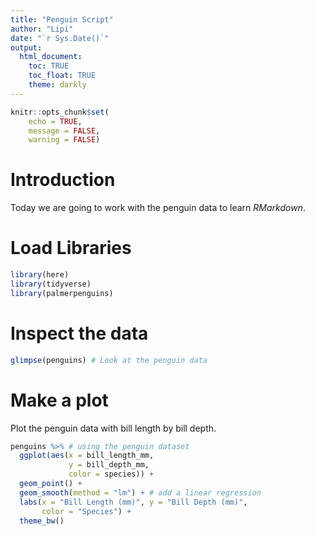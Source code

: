 ```yaml
---
title: "Penguin Script"
author: "Lipi"
date: "`r Sys.Date()`"
output: 
  html_document:
    toc: TRUE
    toc_float: TRUE
    theme: darkly
---
```


```r
knitr::opts_chunk$set(
	echo = TRUE,
	message = FALSE,
	warning = FALSE)
```

# Introduction

Today we are going to work with the penguin data to learn *RMarkdown*.

# Load Libraries
```r
library(here)
library(tidyverse)
library(palmerpenguins)
```
# Inspect the data

```r
glimpse(penguins) # Look at the penguin data
```
# Make a plot

Plot the penguin data with bill length by bill depth.

```r
penguins %>% # using the penguin dataset
  ggplot(aes(x = bill_length_mm,
             y = bill_depth_mm,
             color = species)) +
  geom_point() +
  geom_smooth(method = "lm") + # add a linear regression
  labs(x = "Bill Length (mm)", y = "Bill Depth (mm)",
       color = "Species") +
  theme_bw()
```

